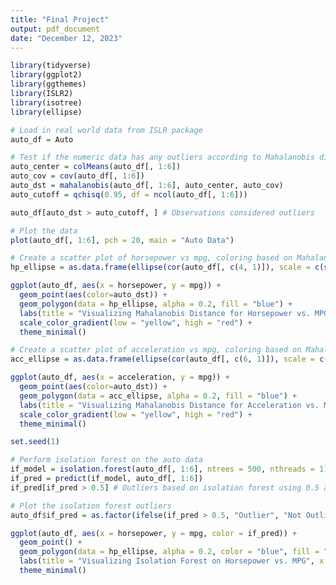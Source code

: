 ```yaml
---
title: "Final Project"
output: pdf_document
date: "December 12, 2023"
---
```


```r
library(tidyverse)
library(ggplot2)
library(ggthemes)
library(ISLR2)
library(isotree)
library(ellipse)
```

```r
# Load in real world data from ISLR package
auto_df = Auto

# Test if the numeric data has any outliers according to Mahalanobis distance
auto_center = colMeans(auto_df[, 1:6])
auto_cov = cov(auto_df[, 1:6])
auto_dst = mahalanobis(auto_df[, 1:6], auto_center, auto_cov)
auto_cutoff = qchisq(0.95, df = ncol(auto_df[, 1:6]))

auto_df[auto_dst > auto_cutoff, ] # Observations considered outliers
```

```r
# Plot the data
plot(auto_df[, 1:6], pch = 20, main = "Auto Data")
```

```r
# Create a scatter plot of horsepower vs mpg, coloring based on Mahalanobis distance
hp_ellipse = as.data.frame(ellipse(cor(auto_df[, c(4, 1)]), scale = c(sd(auto_df[,4]), sd(auto_df[,1])), centre = c(auto_center[4], auto_center[1])), level = 0.95)

ggplot(auto_df, aes(x = horsepower, y = mpg)) + 
  geom_point(aes(color=auto_dst)) + 
  geom_polygon(data = hp_ellipse, alpha = 0.2, fill = "blue") +
  labs(title = "Visualizing Mahalanobis Distance for Horsepower vs. MPG", x = "Horsepower", y = "MPG", color="Mahalanobis Distance") +
  scale_color_gradient(low = "yellow", high = "red") +
  theme_minimal()
```

```r
# Create a scatter plot of acceleration vs mpg, coloring based on Mahalanobis distance
acc_ellipse = as.data.frame(ellipse(cor(auto_df[, c(6, 1)]), scale = c(sd(auto_df[,6]), sd(auto_df[,1])), centre = c(auto_center[6], auto_center[1])), level = 0.95)

ggplot(auto_df, aes(x = acceleration, y = mpg)) + 
  geom_point(aes(color=auto_dst)) + 
  geom_polygon(data = acc_ellipse, alpha = 0.2, fill = "blue") +
  labs(title = "Visualizing Mahalanobis Distance for Acceleration vs. MPG", x = "Acceleration", y = "MPG", color="Mahalanobis Distance") +
  scale_color_gradient(low = "yellow", high = "red") +
  theme_minimal()
```

```r
set.seed(1)

# Perform isolation forest on the auto data
if_model = isolation.forest(auto_df[, 1:6], ntrees = 500, nthreads = 1)
if_pred = predict(if_model, auto_df[, 1:6])
if_pred[if_pred > 0.5] # Outliers based on isolation forest using 0.5 as a threshold
```

```r
# Plot the isolation forest outliers
auto_df$if_pred = as.factor(ifelse(if_pred > 0.5, "Outlier", "Not Outlier"))

ggplot(auto_df, aes(x = horsepower, y = mpg, color = if_pred)) + 
  geom_point() + 
  geom_polygon(data = hp_ellipse, alpha = 0.2, color = "blue", fill = "blue") +
  labs(title = "Visualizing Isolation Forest on Horsepower vs. MPG", x = "Acceleration", y = "MPG", color = "Isolation Forest Result") +
  theme_minimal()
```

